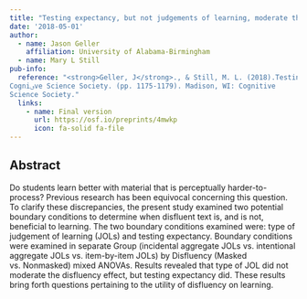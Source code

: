 ```yaml
---
title: "Testing expectancy, but not judgements of learning, moderate the disfluency effect"
date: '2018-05-01'
author:
  - name: Jason Geller
    affiliation: University of Alabama-Birmingham
  - name: Mary L Still
pub-info:
  reference: "<strong>Geller, J</strong>., & Still, M. L. (2018).Testing expectancy, but not JOLs, moderate the disfluency effect. Proceedings of the 38th Annual Meeting of the
Cogniࢼve Science Society. (pp. 1175-1179). Madison, WI: Cognitive
Science Society."
  links:
    - name: Final version
      url: https://osf.io/preprints/4mwkp
      icon: fa-solid fa-file
---
```


## Abstract

Do students learn better with material that is perceptually harder-to-process? Previous research has been equivocal concerning this question. To clarify these discrepancies, the present study examined two potential boundary conditions to determine when disfluent text is, and is not, beneficial to learning. The two boundary conditions examined were: type of judgement of learning (JOLs) and testing expectancy. Boundary conditions were examined in separate Group (incidental aggregate JOLs vs. intentional aggregate JOLs vs. item-by-item JOLs) by Disfluency (Masked vs. Nonmasked) mixed ANOVAs. Results revealed that type of JOL did not moderate the disfluency effect, but testing expectancy did. These results bring forth questions pertaining to the utility of disfluency on learning.
